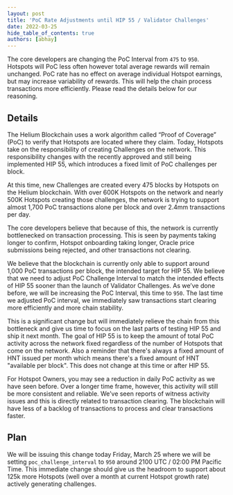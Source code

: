 ```yaml
---
layout: post
title: 'PoC Rate Adjustments until HIP 55 / Validator Challenges'
date: 2022-03-25
hide_table_of_contents: true
authors: [abhay]
---
```


The core developers are changing the PoC Interval from `475` to `950`. Hotspots will PoC less often
however total average rewards will remain unchanged. PoC rate has no effect on average individual
Hotspot earnings, but may increase variability of rewards. This will help the chain process
transactions more efficiently. Please read the details below for our reasoning.

<!--truncate-->

## Details

The Helium Blockchain uses a work algorithm called “Proof of Coverage” (PoC) to verify that Hotspots
are located where they claim. Today, Hotspots take on the responsibility of creating Challenges on
the network. This responsibility changes with the recently approved and still being implemented HIP
55, which introduces a fixed limit of PoC challenges per block.

At this time, new Challenges are created every 475 blocks by Hotspots on the Helium blockchain. With
over 600K Hotspots on the network and nearly 500K Hotspots creating those challenges, the network is
trying to support almost 1,700 PoC transactions alone per block and over 2.4mm transactions per day.

The core developers believe that because of this, the network is currently bottlenecked on
transaction processing. This is seen by payments taking longer to confirm, Hotspot onboarding taking
longer, Oracle price submissions being rejected, and other transactions not clearing.

We believe that the blockchain is currently only able to support around 1,000 PoC transactions per
block, the intended target for HIP 55. We believe that we need to adjust PoC Challenge Interval to
match the intended effects of HIP 55 sooner than the launch of Validator Challenges. As we’ve done
before, we will be increasing the PoC Interval, this time to `950`. The last time we adjusted PoC
interval, we immediately saw transactions start clearing more efficiently and more chain stability.

This is a significant change but will immediately relieve the chain from this bottleneck and give us
time to focus on the last parts of testing HIP 55 and ship it next month. The goal of HIP 55 is to
keep the amount of total PoC activity across the network fixed regardless of the number of Hotspots
that come on the network. Also a reminder that there's always a fixed amount of HNT issued per month
which means there's a fixed amount of HNT "available per block". This does not change at this time
or after HIP 55.

For Hotspot Owners, you may see a reduction in daily PoC activity as we have seen before. Over a
longer time frame, however, this activity will still be more consistent and reliable. We’ve seen
reports of witness activity issues and this is directly related to transaction clearing. The
blockchain will have less of a backlog of transactions to process and clear transactions faster.

## Plan

We will be issuing this change today Friday, March 25 where we will be setting
`poc_challenge_interval` to `950` around 2100 UTC / 02:00 PM Pacific Time. This immediate change
should give us the headroom to support about 125k more Hotspots (well over a month at current
Hotspot growth rate) actively generating challenges.
